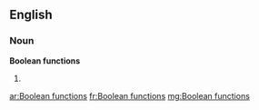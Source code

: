 ==English==

===Noun===
'''Boolean functions'''

# {{plural of|Boolean function}}

[[ar:Boolean functions]]
[[fr:Boolean functions]]
[[mg:Boolean functions]]